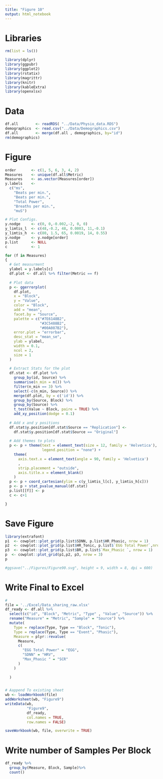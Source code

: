 ---
title: "Figure 10"
output: html_notebook
---

# Libraries
```{r message=FALSE, warning=FALSE, paged.print=FALSE}
rm(list = ls())

library(dplyr)
library(ggpubr)
library(ggplot2)
library(rstatix)
library(magrittr)
library(knitr)
library(kableExtra)
library(openxlsx)
```

# Data
```{r}
df.all        <- readRDS( "../Data/Physio_data.RDS")
demographics  <- read.csv("../Data/Demographics.csv")
df.all        <- merge(df.all , demographics, by="id")
rm(demographics)
```


# Figure
```{r message=FALSE, warning=FALSE, paged.print=FALSE}
order       <- c(1, 5, 6, 3, 4, 2)
Measures    <- unique(df.all$Metric)
Measures    <- as.vector(Measures[order])
y.labels    <-
  c("ms",
    "Beats per min.",
    "Beats per min.",
    "Total Power",
    "Breaths per min.",
    "muS")

# Plot Configs.
y.nodge     <- c(0, 0,-0.002,-2, 0, 0)
y_limtis_l  <- c(48,-0.2, 48, 0.0003, 11,-0.1)
y_limtis_h  <- c(80, 1.5, 65, 0.0019, 14, 0.55)
y.nodge     <- y.nodge[order]
p.list      <- NULL
c           <- 1

for (f in Measures)
{
  # Get measurment
  ylabel = y.labels[c]
  df.plot <- df.all %>% filter(Metric == f)
  
  # Plot data
  p <- ggerrorplot(
    df.plot,
    x = "Block",
    y = "Value",
    color = "Block",
    add = "mean",
    facet.by = "Source",
    palette = c("#7E6148B2",
                "#3C5488B2",
                "#00A087B2"),
    error.plot = "errorbar",
    desc_stat = "mean_se",
    ylab = ylabel,
    width = 0.1,
    ncol = 2,
    size = 1
  )
  
  # Extract Stats for the plot
  df.stat <- df.plot %>%
    group_by(id, Source) %>%
    summarise(n_min = n()) %>%
    filter(n_min == 3) %>%
    select(-c(n_min, Source)) %>%
    merge(df.plot, by = c('id')) %>%
    group_by(Source, Block) %>%
    group_by(Source) %>%
    t_test(Value ~ Block, paire = TRUE) %>%
    add_xy_position(dodge = 0.1)
  
  # Add x and y positions
  df.stat$y.position[df.stat$Source == "Replication"] <-
    df.stat$y.position[df.stat$Source == "Original"]
  
  # Add themes to plots 
  p <- p + theme(text = element_text(size = 12, family = 'Helvetica'),
                 legend.position = "none") +
    theme(
      axis.text.x = element_text(angle = 90, family = 'Helvetica')
      ,
      strip.placement = "outside",
      axis.title.x = element_blank()
    )
  p <- p + coord_cartesian(ylim = c(y_limtis_l[c], y_limtis_h[c]))
  p <- p + stat_pvalue_manual(df.stat)
  p.list[[f]] <- p
  c <- c+1

}
```
# Save Figure 
```{r message=FALSE, warning=FALSE}
library(extrafont)
p1  <- cowplot::plot_grid(p.list$SDNN, p.list$HR_Phasic, nrow = 1)
p2  <- cowplot::plot_grid(p.list$HR_Tonic, p.list$`EGG Total Power`,nrow = 1)
p3  <- cowplot::plot_grid(p.list$BR, p.list$`Max_Phasic `, nrow = 1)
p  <- cowplot::plot_grid(p1,p2, p3, nrow = 3)
p

#ggsave("../Figures/Figure90.svg", height = 9, width = 8, dpi = 600)
```
# Write Final to Excel
```{r}
#
file = '../Excel/Data_sharing_raw.xlsx'
df_ready <- df.all %>%
  select(c("id", "Block", "Metric", "Type" , "Value", "Source")) %>%
  rename("Measure" = "Metric", "Sample" = "Source") %>%
  mutate(
    Type = replace(Type, Type == "Block", "Tonic"),
    Type = replace(Type, Type == "Event", "Phasic"),
    Measure = plyr::revalue(
      Measure,
      c(
        "EGG Total Power" = "EGG",
        "SDNN" = "HRV",
        "Max_Phasic " = "SCR"
      )
    )
    
  )


# Aappend To existing sheet 
wb <- loadWorkbook(file)
addWorksheet(wb, "Figure9")
writeData(wb,
          "Figure9",
          df_ready,
          col.names = TRUE,
          row.names = FALSE)

saveWorkbook(wb, file, overwrite = TRUE)


```

# Write number of Samples Per Block
```{r}
df_ready %>%
  group_by(Measure, Block, Sample)%>%
  count()
```





